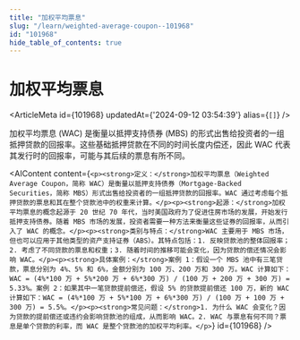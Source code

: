 ```yaml
---
title: "加权平均票息"
slug: "/learn/weighted-average-coupon--101968"
id: "101968"
hide_table_of_contents: true
---
```



# 加权平均票息

<ArticleMeta id={101968} updatedAt={'2024-09-12 03:54:39'} alias={`[]`} />
<div className='border-solid border-b border-t-0 my-4 border-[var(--ifm-color-gray-300)]' />

加权平均票息 (WAC) 是衡量以抵押支持债券 (MBS) 的形式出售给投资者的一组抵押贷款的回报率。这些基础抵押贷款在不同的时间长度内偿还，因此 WAC 代表其发行时的回报率，可能与其后续的票息有所不同。

<AIContent content={`<p><strong>定义：</strong>加权平均票息（Weighted Average Coupon，简称 WAC）是衡量以抵押支持债券（Mortgage-Backed Securities，简称 MBS）形式出售给投资者的一组抵押贷款的回报率。WAC 通过考虑每个抵押贷款的票息和其在整个贷款池中的权重来计算。</p><p><strong>起源：</strong>加权平均票息的概念起源于 20 世纪 70 年代，当时美国政府为了促进住房市场的发展，开始发行抵押支持债券。随着 MBS 市场的发展，投资者需要一种方法来衡量这些证券的回报率，从而引入了 WAC 的概念。</p><p><strong>类别与特点：</strong>WAC 主要用于 MBS 市场，但也可以应用于其他类型的资产支持证券（ABS）。其特点包括：1. 反映贷款池的整体回报率；2. 考虑了不同贷款的票息和权重；3. 随着时间的推移可能会变化，因为贷款的偿还情况会影响 WAC。</p><p><strong>具体案例：</strong>案例 1：假设一个 MBS 池中有三笔贷款，票息分别为 4%、5% 和 6%，金额分别为 100 万、200 万和 300 万。WAC 计算如下：WAC = (4%*100 万 + 5%*200 万 + 6%*300 万) / (100 万 + 200 万 + 300 万) = 5.33%。案例 2：如果其中一笔贷款提前偿还，假设 5% 的贷款提前偿还 100 万，新的 WAC 计算如下：WAC = (4%*100 万 + 5%*100 万 + 6%*300 万) / (100 万 + 100 万 + 300 万) = 5.5%。</p><p><strong>常见问题：</strong>1. 为什么 WAC 会变化？因为贷款的提前偿还或违约会影响贷款池的组成，从而影响 WAC。2. WAC 与票息有何不同？票息是单个贷款的利率，而 WAC 是整个贷款池的加权平均利率。</p>`} id={101968} />
